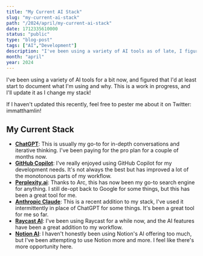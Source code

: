 ```yaml
---
title: "My Current AI Stack"
slug: "my-current-ai-stack"
path: "/2024/april/my-current-ai-stack"
date: 1712335610000
status: "public"
type: "blog-post"
tags: ["AI","Development"]
description: "I've been using a variety of AI tools as of late, I figured I'd document the ones I'm primarily using!"
month: "april"
year: 2024
---
```



I've been using a variety of AI tools for a bit now, and figured that I'd at least start to document what I'm using and why. This is a work in progress, and I'll update it as I change my stack!

<Callout>

If I haven't updated this recently, feel free to pester me about it on Twitter: <TwitterMention>immatthamlin</TwitterMention>!

</Callout>

## My Current Stack

- **[ChatGPT](https://chat.openai.com/)**: This is usually my go-to for in-depth conversations and iterative thinking. I've been paying for the pro plan for a couple of months now.
- **[GitHub Copilot](https://github.com/features/copilot/)**: I've really enjoyed using GitHub Copilot for my development needs. It's not always the best but has improved a lot of the monotonous parts of my workflow.
- **[Perplexity.ai](https://www.perplexity.ai/)**: Thanks to Arc, this has now been my go-to search engine for anything. I still de-opt back to Google for some things, but this has been a great tool for me.
- **[Anthropic Claude](https://claude.ai/)**: This is a recent addition to my stack, I've used it intermittently in place of ChatGPT for some things. It's been a great tool for me so far.
- **[Raycast AI](https://www.raycast.com/)**: I've been using Raycast for a while now, and the AI features have been a great addition to my workflow.
- **[Notion AI](https://www.notion.so/help/guides/using-notion-ai)**: I haven't honestly been using Notion's AI offering too much, but I've been attempting to use Notion more and more. I feel like there's more opportunity here.
